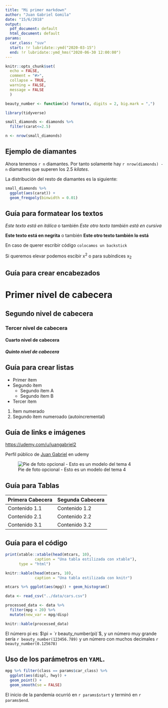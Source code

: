 ```yaml
---
title: "Mi primer markdown"
author: "Juan Gabriel Gomila"
date: "15/6/2018"
output:
  pdf_document: default
  html_document: default
params:
  car_class: "suv"
  start: !r lubridate::ymd("2020-03-15")
  end: !r lubridate::ymd_hms("2020-06-30 12:00:00")
---
```


```r
knitr::opts_chunk$set(
  echo = FALSE,
  comment = "#>",
  collapse = TRUE,
  warning = FALSE,
  message = FALSE
  )

beauty_number <- function(x) format(x, digits = 2, big.mark = ",")

library(tidyverse)

small_diamonds <- diamonds %>%
  filter(carat<=2.5)

n <- nrow(small_diamonds)
```

## Ejemplo de diamantes

Ahora tenemos `r n` diamantes. Por tanto solamente hay `r nrow(diamonds) - n` diamantes que superen los 2.5 *kilates*. 

La distribución del resto de diamantes es la siguiente:

```r
small_diamonds %>%
  ggplot(aes(carat)) +
  geom_freqpoly(binwidth = 0.01)
```

Guía para formatear los textos
----------------------------------------------------

*Este texto está en itálica* o también _Este otro texto también está en cursiva_

**Este texto está en negrita** o también __Este otro texto también lo está__

En caso de querer escribir código `colocamos un backstick`

Si queremos elevar podemos escibir x^2^ o para subíndices  x~2~
 

Guía para crear encabezados 
-----------------------------------------------------

# Primer nivel de cabecera

## Segundo nivel de cabecera

### Tercer nivel de cabecera

#### Cuarto nivel de cabecera

##### Quinto nivel de cabecera
 
Guía para crear listas
----------------------------------------------------
* Primer ítem
* Segundo ítem
    * Segundo ítem A
    * Segundo ítem B
* Tercer ítem

1. Ítem numerado
1. Segundo ítem numeroado (autoincremental)

Guía de links e imágenes
------------------------------

<https://udemy.com/u/juangabriel2>

Perfil público de [Juan Gabriel](https://udemy.com/u/juangabriel2)  en udemy

![Pie de foto opcional - Esto es un modelo del tema 4](../data/model.png)

Guía para Tablas
----------------------------------

Primera Cabecera | Segunda Cabecera
---------------- | ----------------
Contenido 1.1    | Contenido 1.2
Contenido 2.1    | Contenido 2.2
Contenido 3.1    | Contenido 3.2


Guía para el código
---------------------------------------

```r
print(xtable::xtable(head(mtcars, 10), 
             caption = "Una tabla estilizada con xtable"),
      type = "html")

knitr::kable(head(mtcars, 10), 
             caption = "Una tabla estilizada con knitr")

mtcars %>% ggplot(aes(mpg)) + geom_histogram()
```

```r
data <- read_csv("../data/cars.csv")
```

```r

processed_data <- data %>%
  filter(mpg < 20) %>%
  mutate(new_var = mpg/disp)

knitr::kable(processed_data)

```

El número pi es: $\pi =  `r beauty_number(pi)`$, y un número muy grande sería `r beauty_number(123456.789)` y un número con muchos decimales `r beauty_number(0.125678)`


## Uso de los parámetros en `YAML`.

```r
mpg %>% filter(class == params$car_class) %>%
  ggplot(aes(displ, hwy)) + 
  geom_point() +
  geom_smooth(se = FALSE)
```

El inicio de la pandemia ocurrió en `r params$start` y terminó en `r params$end`.
